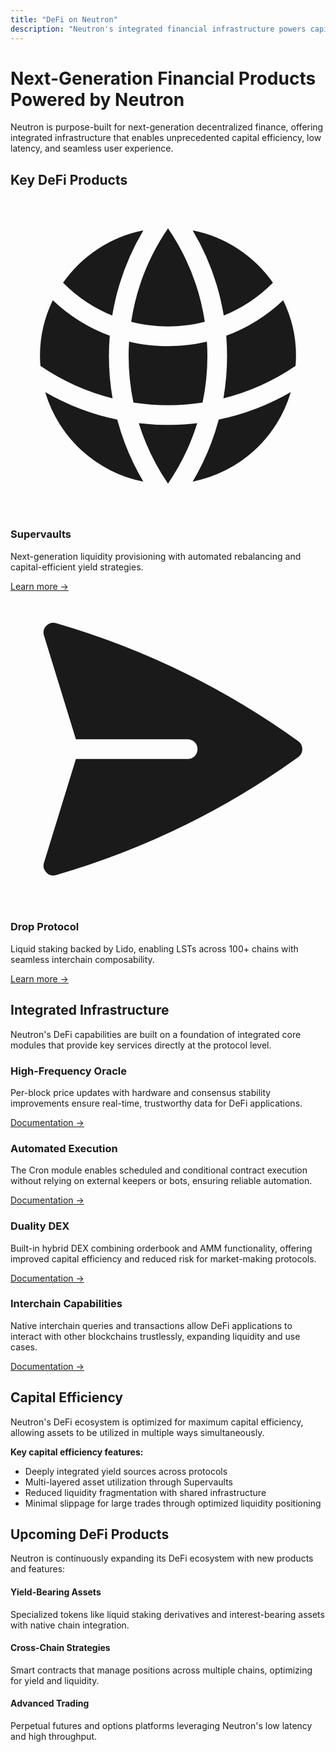 ```yaml
---
title: "DeFi on Neutron"
description: "Neutron's integrated financial infrastructure powers capital-efficient DeFi products"
---
```


# Next-Generation Financial Products Powered by Neutron

Neutron is purpose-built for next-generation decentralized finance, offering integrated infrastructure that enables unprecedented capital efficiency, low latency, and seamless user experience.

## Key DeFi Products

<div className="grid grid-cols-1 md:grid-cols-2 gap-6 mt-8 mb-12">
  <div className="flex flex-col p-6 border border-gray-200 dark:border-gray-800 rounded-lg">
    <div className="text-primary text-3xl mb-3">
      <svg xmlns="http://www.w3.org/2000/svg" viewBox="0 0 24 24" fill="currentColor" className="w-8 h-8">
        <path d="M21.721 12.752a9.711 9.711 0 00-.945-5.003 12.754 12.754 0 01-4.339 2.708 18.991 18.991 0 01-.214 4.772 17.165 17.165 0 005.498-2.477zM14.634 15.55a17.324 17.324 0 00.332-4.647c-.952.227-1.945.347-2.966.347-1.021 0-2.014-.12-2.966-.347a17.515 17.515 0 00.332 4.647 17.385 17.385 0 005.268 0zM9.772 17.119a18.963 18.963 0 004.456 0A17.182 17.182 0 0112 21.724a17.18 17.18 0 01-2.228-4.605zM7.777 15.23a18.87 18.87 0 01-.214-4.774 12.753 12.753 0 01-4.34-2.708 9.711 9.711 0 00-.944 5.004 17.165 17.165 0 005.498 2.477zM21.356 14.752a9.765 9.765 0 01-7.478 6.817 18.64 18.64 0 001.988-4.718 18.627 18.627 0 005.49-2.098zM2.644 14.752c1.682.971 3.53 1.688 5.49 2.099a18.64 18.64 0 001.988 4.718 9.765 9.765 0 01-7.478-6.816zM13.878 2.43a9.755 9.755 0 016.116 3.986 11.267 11.267 0 01-3.746 2.504 18.63 18.63 0 00-2.37-6.49zM12 2.276a17.152 17.152 0 012.805 7.121c-.897.23-1.837.353-2.805.353-.968 0-1.908-.122-2.805-.353A17.151 17.151 0 0112 2.276zM10.122 2.43a18.629 18.629 0 00-2.37 6.49 11.266 11.266 0 01-3.746-2.504 9.754 9.754 0 016.116-3.985z" />
      </svg>
    </div>
    <h3 className="text-xl font-semibold mb-2">Supervaults</h3>
    <p className="mb-4">Next-generation liquidity provisioning with automated rebalancing and capital-efficient yield strategies.</p>
    <a href="/defi/supervaults" className="text-primary hover:underline mt-auto">Learn more →</a>
  </div>

  <div className="flex flex-col p-6 border border-gray-200 dark:border-gray-800 rounded-lg">
    <div className="text-primary text-3xl mb-3">
      <svg xmlns="http://www.w3.org/2000/svg" viewBox="0 0 24 24" fill="currentColor" className="w-8 h-8">
        <path d="M3.478 2.405a.75.75 0 00-.926.94l2.432 7.905H13.5a.75.75 0 010 1.5H4.984l-2.432 7.905a.75.75 0 00.926.94 60.519 60.519 0 0018.445-8.986.75.75 0 000-1.218A60.517 60.517 0 003.478 2.405z" />
      </svg>
    </div>
    <h3 className="text-xl font-semibold mb-2">Drop Protocol</h3>
    <p className="mb-4">Liquid staking backed by Lido, enabling LSTs across 100+ chains with seamless interchain composability.</p>
    <a href="/defi/drop" className="text-primary hover:underline mt-auto">Learn more →</a>
  </div>
</div>

## Integrated Infrastructure

Neutron's DeFi capabilities are built on a foundation of integrated core modules that provide key services directly at the protocol level.

<div className="grid grid-cols-1 md:grid-cols-2 gap-6 my-8">
  <div className="flex flex-col p-6 border border-gray-200 dark:border-gray-800 rounded-lg">
    <h3 className="text-xl font-semibold mb-2">High-Frequency Oracle</h3>
    <p className="mb-4">Per-block price updates with hardware and consensus stability improvements ensure real-time, trustworthy data for DeFi applications.</p>
    <a className="text-primary hover:underline mt-auto" href="/developers/modules/oracle">Documentation →</a>
  </div>
  
  <div className="flex flex-col p-6 border border-gray-200 dark:border-gray-800 rounded-lg">
    <h3 className="text-xl font-semibold mb-2">Automated Execution</h3>
    <p className="mb-4">The Cron module enables scheduled and conditional contract execution without relying on external keepers or bots, ensuring reliable automation.</p>
    <a className="text-primary hover:underline mt-auto" href="/developers/modules/cron">Documentation →</a>
  </div>
  
  <div className="flex flex-col p-6 border border-gray-200 dark:border-gray-800 rounded-lg">
    <h3 className="text-xl font-semibold mb-2">Duality DEX</h3>
    <p className="mb-4">Built-in hybrid DEX combining orderbook and AMM functionality, offering improved capital efficiency and reduced risk for market-making protocols.</p>
    <a className="text-primary hover:underline mt-auto" href="/developers/modules/dex">Documentation →</a>
  </div>
  
  <div className="flex flex-col p-6 border border-gray-200 dark:border-gray-800 rounded-lg">
    <h3 className="text-xl font-semibold mb-2">Interchain Capabilities</h3>
    <p className="mb-4">Native interchain queries and transactions allow DeFi applications to interact with other blockchains trustlessly, expanding liquidity and use cases.</p>
    <a className="text-primary hover:underline mt-auto" href="/developers/modules/icq">Documentation →</a>
  </div>
</div>

## Capital Efficiency

Neutron's DeFi ecosystem is optimized for maximum capital efficiency, allowing assets to be utilized in multiple ways simultaneously.

<div className="p-4 border-l-4 border-primary bg-primary/5 rounded my-6">
  <strong>Key capital efficiency features:</strong>
  <ul className="mt-2">
    <li>Deeply integrated yield sources across protocols</li>
    <li>Multi-layered asset utilization through Supervaults</li>
    <li>Reduced liquidity fragmentation with shared infrastructure</li>
    <li>Minimal slippage for large trades through optimized liquidity positioning</li>
  </ul>
</div>

## Upcoming DeFi Products

Neutron is continuously expanding its DeFi ecosystem with new products and features:

<div className="grid grid-cols-1 md:grid-cols-3 gap-6 mt-6 mb-8">
  <div className="flex flex-col p-5 border border-gray-200 dark:border-gray-800 rounded-lg">
    <h4 className="font-semibold mb-2">Yield-Bearing Assets</h4>
    <p className="text-sm">Specialized tokens like liquid staking derivatives and interest-bearing assets with native chain integration.</p>
  </div>
  
  <div className="flex flex-col p-5 border border-gray-200 dark:border-gray-800 rounded-lg">
    <h4 className="font-semibold mb-2">Cross-Chain Strategies</h4>
    <p className="text-sm">Smart contracts that manage positions across multiple chains, optimizing for yield and liquidity.</p>
  </div>
  
  <div className="flex flex-col p-5 border border-gray-200 dark:border-gray-800 rounded-lg">
    <h4 className="font-semibold mb-2">Advanced Trading</h4>
    <p className="text-sm">Perpetual futures and options platforms leveraging Neutron's low latency and high throughput.</p>
  </div>
</div> 